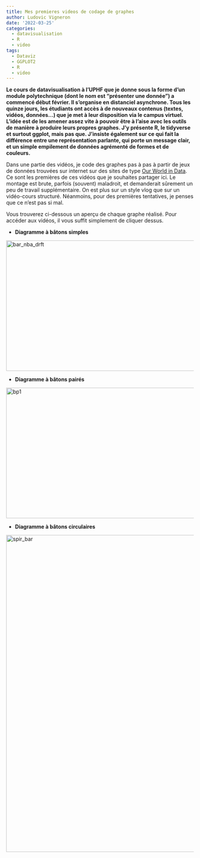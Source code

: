 ```yaml
---
title: Mes premieres videos de codage de graphes
author: Ludovic Vigneron
date: '2022-03-25'
categories:
  - datavisualisation
  - R
  - video
tags:
  - Dataviz
  - GGPLOT2
  - R
  - video
---
```


**Le cours de datavisualisation à l'UPHF que je donne sous la forme d'un module polytechnique (dont le nom est "présenter une donnée") a commencé début février. Il s'organise en distanciel asynchrone. Tous les quinze jours, les étudiants ont accès à de nouveaux contenus (textes, vidéos, données...) que je met à leur disposition via le campus virtuel. L'idée est de les amener assez vite à pouvoir être à l'aise avec les outils de manière à produire leurs propres graphes. J'y présente R, le tidyverse et surtout ggplot, mais pas que. J'insiste également sur ce qui fait la différence entre une représentation parlante, qui porte un message clair, et un simple empilement de données agrémenté de formes et de couleurs.**

Dans une partie des vidéos, je code des graphes pas à pas à partir de jeux de données trouvées sur internet sur des sites de type [Our World in Data](https://ourworldindata.org/). Ce sont les premières de ces vidéos que je souhaites partager ici. Le montage est brute, parfois (souvent) maladroit, et demanderait sûrement un peu de travail supplémentaire. On est plus sur un style vlog que sur un vidéo-cours structuré. Néanmoins, pour des premières tentatives, je penses que ce n'est pas si mal.

Vous trouverez ci-dessous un aperçu de chaque graphe réalisé. Pour accéder aux vidéos, il vous suffit simplement de cliquer dessus.

* **Diagramme à bâtons simples**

<a href="https://youtu.be/lhVq-oC_7fQ" >
    <img alt="bar_nba_drft" src="Rplot3.svg"
         width=750" height="350">
</a>

* **Diagramme à bâtons pairés**

<a href="https://youtu.be/9yv2Xd0zAFg">
    <img alt="bp1" src="diag_pair_v1.svg"
         width=910" height="350">
</a>

* **Diagramme à bâtons circulaires**

<a href="https://youtu.be/i5rewIOaweA" >
    <img alt="spir_bar" src="spirals_charts1.svg"
         width=650" height="850">
</a>


